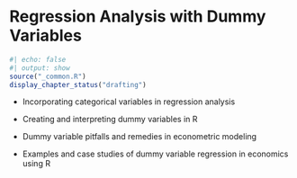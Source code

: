# Regression Analysis with Dummy Variables

```r
#| echo: false
#| output: show
source("_common.R")
display_chapter_status("drafting")
```

```{=latex}
\begin{objectives}{In this chapter, you will learn to}
\begin{itemize}

\item{Incorporating categorical variables in regression analysis}

\item{Creating and interpreting dummy variables in R}

\item{Dummy variable pitfalls and remedies in econometric modeling}

\item{Examples and case studies of dummy variable regression in economics using R}

\end{itemize}

\end{objectives}
```
-   Incorporating categorical variables in regression analysis

-   Creating and interpreting dummy variables in R

-   Dummy variable pitfalls and remedies in econometric modeling

-   Examples and case studies of dummy variable regression in economics using R
